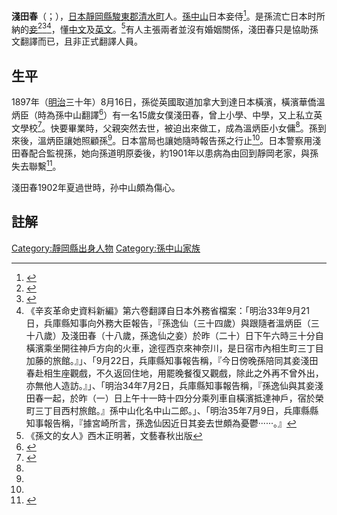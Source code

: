 '''淺田春'''（{{jpn|j=浅田 春|hg=あさだ はる|rm=Asada Haru}}；{{bd|1882年||1902年|}}），[[日本|日本]][[靜岡縣|靜岡縣]][[駿東郡|駿東郡]][[清水町|清水町]]人。[[孫中山|孫中山]]日本妾侍<ref name="下">{{cite book |year=2015 |title=《中國近代被消失的八十年終極版》（下） |location=香港 |publisher=Hong Kong New Media |isbn=978-988-14176-8-8 |authors=蕭若元說、劉文慧統籌、Jo Cheung撰稿及編輯、-{于}-非資料搜集 }}</ref>{{rp|210-211}}。是孫流亡日本时所納的[[妾|妾]]<ref>{{cite book |author=陳錫祺|title=《孫中山年谱長編》|volume=第1卷 |date=1991|publisher=中华书局|location=中國 |language=zh-cn|isbn=9787101006858}}</ref><ref>{{cite book |author=李吉奎|title=《孙中山与日本》 |date=1996|publisher=广东人民出版社|location=中國 |language=zh-cn|isbn=9787218022437}}</ref><ref>《辛亥革命史資料新編》第六卷翻譯自日本外務省檔案：「明治33年9月21日，兵庫縣知事向外務大臣報告，『孫逸仙（三十四歲）與跟隨者溫炳臣（三十八歲）及淺田春（十八歲，孫逸仙之妾）於昨（二十）日下午六時三十分自橫濱乘坐開往神戶方向的火車，途徑西京來神奈川，是日宿市內相生町三丁目加藤的旅館。』」、「9月22日，兵庫縣知事報告稱，『今日傍晚孫陪同其妾淺田春赴相生座觀戲，不久返回住地，用罷晚餐復又觀戲，除此之外再不曾外出，亦無他人造訪。』」、「明治34年7月2日，兵庫縣知事報告稱，『孫逸仙與其妾淺田春一起，於昨（一）日上午十一時十四分分乘列車自橫濱抵達神戶，宿於榮町三丁目西村旅館。』孫中山化名中山二郎。」、「明治35年7月9日，兵庫縣縣知事報告稱，『據宮崎所言，孫逸仙因近日其妾去世頗為憂鬱······。』</ref>，懂[[中文|中文]]及[[英文|英文]]。<ref>《孫文的女人》西木正明著，文藝春秋出版{{Dubious|reason=西木正明是小说家，《孙文的女人》一书属于野史小说}}</ref>有人主張兩者並沒有婚姻關係，淺田春只是協助孫文翻譯而已，且非正式翻譯人員。

==生平==
1897年（[[明治|明治]]三十年）8月16日，孫從英國取道加拿大到達日本橫濱，橫濱華僑溫炳臣（時為孫中山翻譯<ref>{{Citation|title=大月薰錄音帶 揭孫文百年密婚－民視新聞|url=https://www.youtube.com/watch?v=f0DhyDAuVUc|accessdate=2019-08-22|language=zh|archive-date=2019-04-13|archive-url=https://web.archive.org/web/20190413142338/https://www.youtube.com/watch?v=f0DhyDAuVUc&gl=US&hl=en|dead-url=no}}</ref>）有一名15歲女僕淺田春，曾上小學、中學，又上私立英文學校<ref name="命">{{cite book |title=《孫中山：從鴉片戰爭到辛亥革命》 |last=黃宇和 |publisher=[[聯經出版|聯經出版]] |year=2016 |isbn=978-957-08-4828-1 |location=台北市 }}</ref>{{rp|612}}。快要畢業時，父親突然去世，被迫出來做工，成為溫炳臣小女傭<ref name="命"/>{{rp|612}}。孫到來後，溫炳臣讓她照顧孫<ref name="命"/>{{rp|612}}。日本當局也讓她隨時報告孫之行止<ref name="命"/>{{rp|612-613}}。日本警察用淺田春配合監視孫，她向孫道明原委後，約1901年以患病為由回到靜岡老家，與孫失去聯繫<ref name="經">{{cite book |title=孫文革命：《聖經》和《易經》 |author=黃宇和 |publisher=[[中華書局（香港）|中華書局（香港）]] |location=香港 |year=2015 |edition=初版 |isbn=978-988-8310-67-8 }}</ref>{{rp|389}}。

淺田春1902年夏過世時，孙中山頗為傷心。

==註解==
<div class="references-small">
<references />
</div>

{{DEFAULTSORT:Asada, Haru}}
[[Category:靜岡縣出身人物|Category:靜岡縣出身人物]]
[[Category:孫中山家族|Category:孫中山家族]]